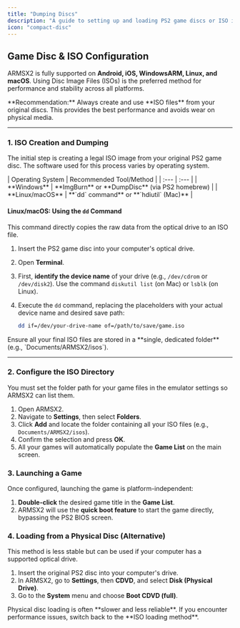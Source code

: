 ```yaml
---
title: "Dumping Discs"
description: "A guide to setting up and loading PS2 game discs or ISO images in ARMSX2."
icon: "compact-disc"
---
```


## Game Disc & ISO Configuration

ARMSX2 is fully supported on **Android, iOS, WindowsARM, Linux, and macOS**. Using Disc Image Files (ISOs) is the preferred method for performance and stability across all platforms.

<Callout emoji="rocket">
  **Recommendation:** Always create and use **ISO files** from your original discs. This provides the best performance and avoids wear on physical media.
</Callout>

---

### 1. ISO Creation and Dumping

The initial step is creating a legal ISO image from your original PS2 game disc. The software used for this process varies by operating system.

<Columns cols={2}>
| Operating System | Recommended Tool/Method |
| :--- | :--- |
| **Windows** | **ImgBurn** or **DumpDisc** (via PS2 homebrew) |
| **Linux/macOS** | **`dd` command** or **`hdiutil` (Mac)** |
</Columns>

#### **Linux/macOS: Using the `dd` Command**

This command directly copies the raw data from the optical drive to an ISO file.

1.  Insert the PS2 game disc into your computer's optical drive.
2.  Open **Terminal**.
3.  First, **identify the device name** of your drive (e.g., `/dev/cdrom` or `/dev/disk2`). Use the command `diskutil list` (on Mac) or `lsblk` (on Linux).
4.  Execute the `dd` command, replacing the placeholders with your actual device name and desired save path:

    ```bash
    dd if=/dev/your-drive-name of=/path/to/save/game.iso
    ```

<Callout emoji="memo">
  Ensure all your final ISO files are stored in a **single, dedicated folder** (e.g., `Documents/ARMSX2/isos`).
</Callout>

---

### 2. Configure the ISO Directory

You must set the folder path for your game files in the emulator settings so ARMSX2 can list them.

1.  Open ARMSX2.
2.  Navigate to **Settings**, then select **Folders**.
3.  Click **Add** and locate the folder containing all your ISO files (e.g., `Documents/ARMSX2/isos`).
4.  Confirm the selection and press **OK**.
5.  All your games will automatically populate the **Game List** on the main screen.

### 3. Launching a Game

Once configured, launching the game is platform-independent:

1.  **Double-click** the desired game title in the **Game List**.
2.  ARMSX2 will use the **quick boot feature** to start the game directly, bypassing the PS2 BIOS screen.

### 4. Loading from a Physical Disc (Alternative)

This method is less stable but can be used if your computer has a supported optical drive.

1.  Insert the original PS2 disc into your computer's drive.
2.  In ARMSX2, go to **Settings**, then **CDVD**, and select **Disk (Physical Drive)**.
3.  Go to the **System** menu and choose **Boot CDVD (full)**.

<Callout emoji="warning">
  Physical disc loading is often **slower and less reliable**. If you encounter performance issues, switch back to the **ISO loading method**.
</Callout>